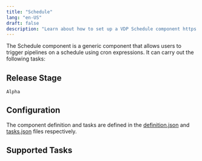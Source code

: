 ```yaml
---
title: "Schedule"
lang: "en-US"
draft: false
description: "Learn about how to set up a VDP Schedule component https://github.com/instill-ai/instill-core"
---
```


The Schedule component is a generic component that allows users to trigger pipelines on a schedule using cron expressions.
It can carry out the following tasks:



## Release Stage

`Alpha`



## Configuration

The component definition and tasks are defined in the [definition.json](https://github.com/instill-ai/pipeline-backend/blob/main/pkg/component/generic/schedule/v0/config/definition.json) and [tasks.json](https://github.com/instill-ai/pipeline-backend/blob/main/pkg/component/generic/schedule/v0/config/tasks.json) files respectively.






## Supported Tasks


